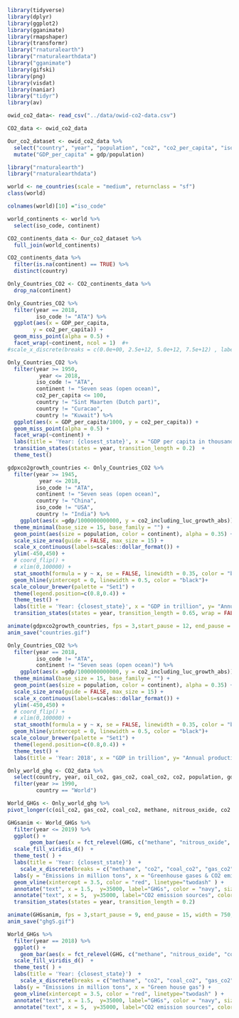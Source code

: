 ```r
library(tidyverse)
library(dplyr)
library(ggplot2)
library(gganimate)
library(rmapshaper)
library(transformr)
library("rnaturalearth")
library("rnaturalearthdata")
library("gganimate")
library(gifski)
library(png)
library(visdat)
library(naniar)
library("tidyr")
library(av)
```

```r
owid_co2_data<- read_csv("../data/owid-co2-data.csv")
```
```r
CO2_data <- owid_co2_data
```

```r
Our_co2_dataset <- owid_co2_data %>% 
  select("country", "year", "population", "co2", "co2_per_capita", "iso_code", "gdp", "co2_per_capita", "co2_including_luc_growth_abs") %>%
  mutate("GDP_per_capita" = gdp/population)
```


```r
library("rnaturalearth")
library("rnaturalearthdata")

world <- ne_countries(scale = "medium", returnclass = "sf")
class(world)
```

```r
colnames(world)[10] ="iso_code"
```

```r
world_continents <- world %>%
  select(iso_code, continent)
```

```r
CO2_continents_data <- Our_co2_dataset %>%
  full_join(world_continents)
```

```r
CO2_continents_data %>%
  filter(is.na(continent) == TRUE) %>%
  distinct(country)

Only_Countries_CO2 <- CO2_continents_data %>%
  drop_na(continent)
```


```r
Only_Countries_CO2 %>%
  filter(year == 2018,
         iso_code != "ATA") %>%
  ggplot(aes(x = GDP_per_capita,
        y = co2_per_capita)) +
  geom_miss_point(alpha = 0.5) + 
  facet_wrap(~continent, ncol = 1)  #+
#scale_x_discrete(breaks = c(0.0e+00, 2.5e+12, 5.0e+12, 7.5e+12) , labels = c("0", "2.5 trillion", "5 trillion", "7.5 trillion"))
```

 

```r
Only_Countries_CO2 %>%
  filter(year >= 1950,
          year <= 2018,
         iso_code != "ATA", 
         continent != "Seven seas (open ocean)",
         co2_per_capita <= 100,
         country != "Sint Maarten (Dutch part)",
         country != "Curacao",
         country != "Kuwait") %>%
  ggplot(aes(x = GDP_per_capita/1000, y = co2_per_capita)) +
  geom_miss_point(alpha = 0.5) + 
  facet_wrap(~continent) +
  labs(title = 'Year: {closest_state}', x = "GDP per capita in thousands USD", y= "CO2 emissions per capita") +
  transition_states(states = year, transition_length = 0.2)  +
  theme_test()
```

```r
gdpxco2growth_countries <- Only_Countries_CO2 %>%
  filter(year >= 1945,
          year <= 2018,
         iso_code != "ATA", 
         continent != "Seven seas (open ocean)",
         country != "China",
         iso_code != "USA",
         country != "India") %>%
    ggplot(aes(x =gdp/1000000000000, y = co2_including_luc_growth_abs)) +
  theme_minimal(base_size = 15, base_family = "") +
  geom_point(aes(size = population, color = continent), alpha = 0.35) +
  scale_size_area(guide = FALSE, max_size = 15) +
  scale_x_continuous(labels=scales::dollar_format()) +
  ylim(-450,450) +
  # coord_flip() +
  # xlim(0,100000) +
  stat_smooth(formula = y ~ x, se = FALSE, linewidth = 0.35, color = "blue", linetype="dotdash") +
  geom_hline(yintercept = 0, linewidth = 0.5, color = "black")+
 scale_colour_brewer(palette = "Set1") +
  theme(legend.position=c(0.8,0.4)) +
  theme_test() +
  labs(title = 'Year: {closest_state}', x = "GDP in trillion", y= "Annual production-based co2 emissions") +
  transition_states(states = year, transition_length = 0.65, wrap = FALSE)

```

```r
animate(gdpxco2growth_countries, fps = 3,start_pause = 12, end_pause = 20, width = 750, height = 450)
anim_save("countries.gif")
```

```r
Only_Countries_CO2 %>%
  filter(year == 2018,
         iso_code != "ATA", 
         continent != "Seven seas (open ocean)") %>%
    ggplot(aes(x =gdp/1000000000000, y = co2_including_luc_growth_abs)) +
  theme_minimal(base_size = 15, base_family = "") +
  geom_point(aes(size = population, color = continent), alpha = 0.35) +
  scale_size_area(guide = FALSE, max_size = 15) +
  scale_x_continuous(labels=scales::dollar_format()) +
  ylim(-450,450) +
  # coord_flip() +
  # xlim(0,100000) +
  stat_smooth(formula = y ~ x, se = FALSE, linewidth = 0.35, color = "blue", linetype="dotdash") +
  geom_hline(yintercept = 0, linewidth = 0.5, color = "black")+
 scale_colour_brewer(palette = "Set1") +
  theme(legend.position=c(0.8,0.4)) +
  theme_test() +
  labs(title = 'Year: 2018', x = "GDP in trillion", y= "Annual production-based co2 emissions") 
```



```r
Only_world_ghg <- CO2_data %>%
  select(country, year, oil_co2, gas_co2, coal_co2, co2, population, gdp, methane, nitrous_oxide, total_ghg_excluding_lucf,) %>%
  filter(year >= 1990,
         country == "World")
```

```r
World_GHGs <- Only_world_ghg %>%
pivot_longer(c(oil_co2, gas_co2, coal_co2, methane, nitrous_oxide, co2 ), names_to = "GHG", values_to = "GHG_emissions")
```



```r
GHGsanim <- World_GHGs %>%
  filter(year <= 2019) %>%
  ggplot() +
       geom_bar(aes(x = fct_relevel(GHG, c("methane", "nitrous_oxide", "co2" )), y = GHG_emissions, fill = GHG), stat="identity", width=0.75, color="white", position ="dodge") +
  scale_fill_viridis_d()  +
  theme_test( ) +
  labs(title = 'Year: {closest_state}')  +
    scale_x_discrete(breaks = c("methane", "co2", "coal_co2", "gas_co2",  "nitrous_oxide", "oil_co2" ) , labels = c("Methane"," Total CO2", "Coal", "Natural Gas",  "Nitous Oxide", "Oil" )) +
  labs(y = "Emissions in million tons", x = "Greenhouse gases & CO2 emission sources") +
  geom_vline(xintercept = 3.5, color = "red", linetype="twodash" ) +
  annotate("text", x = 1.5,  y=35000, label="GHGs", color = "navy", size = 3.5) +
  annotate("text", x = 5,  y=35000, label="CO2 emission sources", color = "navy", size = 3.5)+
  transition_states(states = year, transition_length = 0.2) 
```

```r
animate(GHGsanim, fps = 3,start_pause = 9, end_pause = 15, width = 750, height = 450)
anim_save("ghgS.gif")
```

```r
World_GHGs %>%
  filter(year == 2018) %>%
  ggplot() +
    geom_bar(aes(x = fct_relevel(GHG, c("methane", "nitrous_oxide", "co2" )), y = GHG_emissions, fill = GHG), stat="identity", width=0.75, color="white", position ="dodge") +
  scale_fill_viridis_d()  +
  theme_test( ) +
  labs(title = 'Year: {closest_state}')  +
    scale_x_discrete(breaks = c("methane", "co2", "coal_co2", "gas_co2",  "nitrous_oxide", "oil_co2" ) , labels = c("Methane"," Total CO2", "Coal", "Natural Gas",  "Nitous Oxide", "Oil" )) +
  labs(y = "Emissions in million tons", x = "Green house gas") +
  geom_vline(xintercept = 3.5, color = "red", linetype="twodash" ) +
  annotate("text", x = 1.5,  y=35000, label="GHGs", color = "navy", size = 3.5) +
  annotate("text", x = 5,  y=35000, label="CO2 emission sources", color = "navy", size = 3.5)
  
``` 

